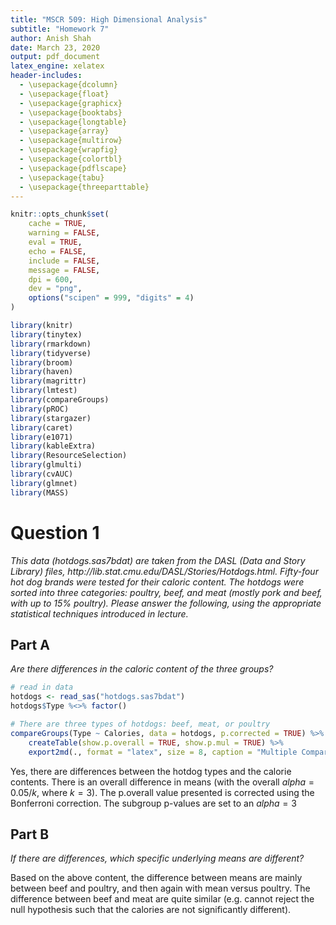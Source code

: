 ```yaml
---
title: "MSCR 509: High Dimensional Analysis"
subtitle: "Homework 7"
author: Anish Shah
date: March 23, 2020
output: pdf_document
latex_engine: xelatex
header-includes:
  - \usepackage{dcolumn}
  - \usepackage{float}
  - \usepackage{graphicx} 
  - \usepackage{booktabs}
  - \usepackage{longtable}
  - \usepackage{array}
  - \usepackage{multirow}
  - \usepackage{wrapfig}
  - \usepackage{colortbl}
  - \usepackage{pdflscape}
  - \usepackage{tabu}
  - \usepackage{threeparttable}
---
```


```r
knitr::opts_chunk$set(
	cache = TRUE,
	warning = FALSE,
	eval = TRUE,
	echo = FALSE,
	include = FALSE,
	message = FALSE,
	dpi = 600,
	dev = "png",
	options("scipen" = 999, "digits" = 4)
)

library(knitr)
library(tinytex)
library(rmarkdown)
library(tidyverse)
library(broom)
library(haven)
library(magrittr)
library(lmtest)
library(compareGroups)
library(pROC)
library(stargazer)
library(caret)
library(e1071)
library(kableExtra)
library(ResourceSelection)
library(glmulti)
library(cvAUC)
library(glmnet)
library(MASS)
```


# Question 1

_This data (hotdogs.sas7bdat) are taken  from the DASL (Data and Story Library) files, http://lib.stat.cmu.edu/DASL/Stories/Hotdogs.html. Fifty-four hot dog brands were tested for their caloric content. The hotdogs were sorted into three categories: poultry, beef, and meat (mostly pork and beef, with up to 15% poultry).  Please answer the following, using the appropriate statistical techniques introduced in lecture._

## Part A

_Are there differences in the caloric content of the three groups?_

```r
# read in data
hotdogs <- read_sas("hotdogs.sas7bdat")
hotdogs$Type %<>% factor()

# There are three types of hotdogs: beef, meat, or poultry
compareGroups(Type ~ Calories, data = hotdogs, p.corrected = TRUE) %>%
	createTable(show.p.overall = TRUE, show.p.mul = TRUE) %>%
	export2md(., format = "latex", size = 8, caption = "Multiple Comparison B/W Hotdogs and Calories")
```

Yes, there are differences between the hotdog types and the calorie contents. There is an overall difference in means (with the overall $alpha = 0.05/k$, where $k = 3$). The p.overall value presented is corrected using the Bonferroni correction. The subgroup p-values are set to an $alpha = 3$

## Part B

_If there are differences, which specific underlying means are different?_

Based on the above content, the difference between means are mainly between beef and poultry, and then again with mean versus poultry. The difference between beef and meat are quite similar (e.g. cannot reject the null hypothesis such that the calories are not significantly different). 
